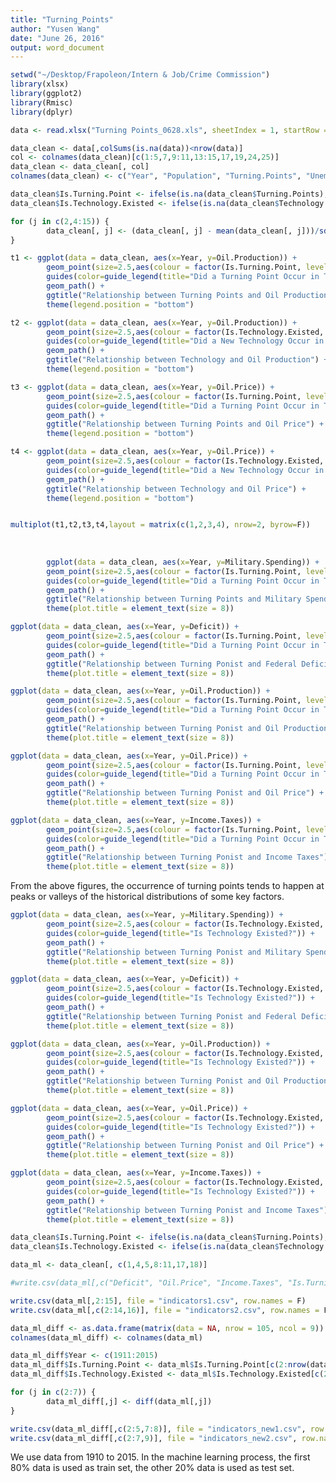 ```yaml
---
title: "Turning_Points"
author: "Yusen Wang"
date: "June 26, 2016"
output: word_document
---
```


```r
setwd("~/Desktop/Frapoleon/Intern & Job/Crime Commission")
library(xlsx)
library(ggplot2)
library(Rmisc)
library(dplyr)
```

```r
data <- read.xlsx("Turning Points_0628.xls", sheetIndex = 1, startRow = 2, endRow = 108)

data_clean <- data[,colSums(is.na(data))<nrow(data)]
col <- colnames(data_clean)[c(1:5,7,9:11,13:15,17,19,24,25)]
data_clean <- data_clean[, col]
colnames(data_clean) <- c("Year", "Population", "Turning.Points", "Unemployment.Rate", "Military.Spending", "Protection.Spending", "CPI", "GDP", "Deficit", "Oil.Production", "Oil.Price", "Income.Taxes", "Remaining.Direct.Revenue", "Business.and.Other.Revenue", "num.of.Trademarks", "Technology.Existed")

data_clean$Is.Turning.Point <- ifelse(is.na(data_clean$Turning.Points), "No", "Yes")
data_clean$Is.Technology.Existed <- ifelse(is.na(data_clean$Technology.Existed), "No", "Yes")

```

```r
for (j in c(2,4:15)) {
        data_clean[, j] <- (data_clean[, j] - mean(data_clean[, j]))/sd(data_clean[, j])
}

t1 <- ggplot(data = data_clean, aes(x=Year, y=Oil.Production)) + 
        geom_point(size=2.5,aes(colour = factor(Is.Turning.Point, levels=c("Yes","No")))) + 
        guides(color=guide_legend(title="Did a Turning Point Occur in This Year?")) +
        geom_path() + 
        ggtitle("Relationship between Turning Points and Oil Production") + 
        theme(legend.position = "bottom")

t2 <- ggplot(data = data_clean, aes(x=Year, y=Oil.Production)) + 
        geom_point(size=2.5,aes(colour = factor(Is.Technology.Existed, levels=c("Yes","No")))) + 
        guides(color=guide_legend(title="Did a New Technology Occur in This Year?")) + 
        geom_path() + 
        ggtitle("Relationship between Technology and Oil Production") + 
        theme(legend.position = "bottom")

t3 <- ggplot(data = data_clean, aes(x=Year, y=Oil.Price)) + 
        geom_point(size=2.5,aes(colour = factor(Is.Turning.Point, levels=c("Yes","No")))) + 
        guides(color=guide_legend(title="Did a Turning Point Occur in This Year?")) +
        geom_path() + 
        ggtitle("Relationship between Turning Points and Oil Price") + 
        theme(legend.position = "bottom")

t4 <- ggplot(data = data_clean, aes(x=Year, y=Oil.Price)) + 
        geom_point(size=2.5,aes(colour = factor(Is.Technology.Existed, levels=c("Yes","No")))) + 
        guides(color=guide_legend(title="Did a New Technology Occur in This Year?")) + 
        geom_path() + 
        ggtitle("Relationship between Technology and Oil Price") + 
        theme(legend.position = "bottom")


multiplot(t1,t2,t3,t4,layout = matrix(c(1,2,3,4), nrow=2, byrow=F))
        
        
        
        ggplot(data = data_clean, aes(x=Year, y=Military.Spending)) + 
        geom_point(size=2.5,aes(colour = factor(Is.Turning.Point, levels=c("Yes","No")))) + 
        guides(color=guide_legend(title="Did a Turning Point Occur in This Year?")) + 
        geom_path() + 
        ggtitle("Relationship between Turning Points and Military Spending") + 
        theme(plot.title = element_text(size = 8))

ggplot(data = data_clean, aes(x=Year, y=Deficit)) + 
        geom_point(size=2.5,aes(colour = factor(Is.Turning.Point, levels=c("Yes","No")))) + 
        guides(color=guide_legend(title="Did a Turning Point Occur in This Year?")) + 
        geom_path() + 
        ggtitle("Relationship between Turning Ponist and Federal Deficit") + 
        theme(plot.title = element_text(size = 8))

ggplot(data = data_clean, aes(x=Year, y=Oil.Production)) + 
        geom_point(size=2.5,aes(colour = factor(Is.Turning.Point, levels=c("Yes","No")))) + 
        guides(color=guide_legend(title="Did a Turning Point Occur in This Year?")) + 
        geom_path() + 
        ggtitle("Relationship between Turning Ponist and Oil Production") + 
        theme(plot.title = element_text(size = 8))

ggplot(data = data_clean, aes(x=Year, y=Oil.Price)) + 
        geom_point(size=2.5,aes(colour = factor(Is.Turning.Point, levels=c("Yes","No")))) + 
        guides(color=guide_legend(title="Did a Turning Point Occur in This Year?")) + 
        geom_path() + 
        ggtitle("Relationship between Turning Ponist and Oil Price") + 
        theme(plot.title = element_text(size = 8))

ggplot(data = data_clean, aes(x=Year, y=Income.Taxes)) + 
        geom_point(size=2.5,aes(colour = factor(Is.Turning.Point, levels=c("Yes","No")))) + 
        guides(color=guide_legend(title="Did a Turning Point Occur in This Year?")) + 
        geom_path() + 
        ggtitle("Relationship between Turning Ponist and Income Taxes") + 
        theme(plot.title = element_text(size = 8))
```

From the above figures, the occurrence of turning points tends to happen at peaks or valleys of the historical distributions of some key factors.

```r


ggplot(data = data_clean, aes(x=Year, y=Military.Spending)) + 
        geom_point(size=2.5,aes(colour = factor(Is.Technology.Existed, levels=c("Yes","No")))) + 
        guides(color=guide_legend(title="Is Technology Existed?")) + 
        geom_path() + 
        ggtitle("Relationship between Turning Ponist and Military Spending") + 
        theme(plot.title = element_text(size = 8))

ggplot(data = data_clean, aes(x=Year, y=Deficit)) + 
        geom_point(size=2.5,aes(colour = factor(Is.Technology.Existed, levels=c("Yes","No")))) + 
        guides(color=guide_legend(title="Is Technology Existed?")) + 
        geom_path() + 
        ggtitle("Relationship between Turning Ponist and Federal Deficit") + 
        theme(plot.title = element_text(size = 8))

ggplot(data = data_clean, aes(x=Year, y=Oil.Production)) + 
        geom_point(size=2.5,aes(colour = factor(Is.Technology.Existed, levels=c("Yes","No")))) + 
        guides(color=guide_legend(title="Is Technology Existed?")) + 
        geom_path() + 
        ggtitle("Relationship between Turning Ponist and Oil Production") + 
        theme(plot.title = element_text(size = 8))

ggplot(data = data_clean, aes(x=Year, y=Oil.Price)) + 
        geom_point(size=2.5,aes(colour = factor(Is.Technology.Existed, levels=c("Yes","No")))) + 
        guides(color=guide_legend(title="Is Technology Existed?")) + 
        geom_path() + 
        ggtitle("Relationship between Turning Ponist and Oil Price") + 
        theme(plot.title = element_text(size = 8))

ggplot(data = data_clean, aes(x=Year, y=Income.Taxes)) + 
        geom_point(size=2.5,aes(colour = factor(Is.Technology.Existed, levels=c("Yes","No")))) + 
        guides(color=guide_legend(title="Is Technology Existed?")) + 
        geom_path() + 
        ggtitle("Relationship between Turning Ponist and Income Taxes") + 
        theme(plot.title = element_text(size = 8))
```


```r
data_clean$Is.Turning.Point <- ifelse(is.na(data_clean$Turning.Points), 0, 1)
data_clean$Is.Technology.Existed <- ifelse(is.na(data_clean$Technology.Existed), 0, 1)

data_ml <- data_clean[, c(1,4,5,8:11,17,18)]

#write.csv(data_ml[,c("Deficit", "Oil.Price", "Income.Taxes", "Is.Turning.Point")], file = "indicators.csv", row.names = F)

write.csv(data_ml[,2:15], file = "indicators1.csv", row.names = F)
write.csv(data_ml[,c(2:14,16)], file = "indicators2.csv", row.names = F)

data_ml_diff <- as.data.frame(matrix(data = NA, nrow = 105, ncol = 9))
colnames(data_ml_diff) <- colnames(data_ml)

data_ml_diff$Year <- c(1911:2015)
data_ml_diff$Is.Turning.Point <- data_ml$Is.Turning.Point[c(2:nrow(data_ml))]
data_ml_diff$Is.Technology.Existed <- data_ml$Is.Technology.Existed[c(2:nrow(data_ml))]

for (j in c(2:7)) {
        data_ml_diff[,j] <- diff(data_ml[,j])
}

write.csv(data_ml_diff[,c(2:5,7:8)], file = "indicators_new1.csv", row.names = F)
write.csv(data_ml_diff[,c(2:7,9)], file = "indicators_new2.csv", row.names = F)
```

We use data from 1910 to 2015. In the machine learning process, the first 80% data is used as train set, the other 20% data is used as test set. 
